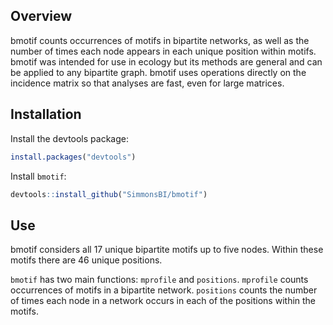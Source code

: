 ## Overview

bmotif counts occurrences of motifs in bipartite networks, as well as the number of times each node appears in each unique position within motifs. bmotif was intended for use in ecology but its methods are general and can be applied to any bipartite graph. bmotif uses operations directly on the incidence matrix so that analyses are fast, even for large matrices.

## Installation

Install the devtools package:

```r
install.packages("devtools")
```

Install `bmotif`:

```r
devtools::install_github("SimmonsBI/bmotif")
```

## Use

bmotif considers all 17 unique bipartite motifs up to five nodes. Within these motifs there are 46 unique positions.

`bmotif` has two main functions: `mprofile` and `positions`. `mprofile` counts occurrences of motifs in a bipartite network. `positions` counts the number of times each node in a network occurs in each of the positions within the motifs.
